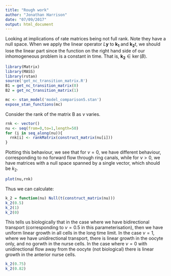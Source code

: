 ```yaml
---
title: "Rough work"
author: "Jonathan Harrison"
date: "07/09/2017"
output: html_document
---
```

Looking at implications of rate matrices being not full rank. 
Note they have a null space.
When we apply the linear operator $L\mathbf{y}$ to $\mathbf{k_1}$ and $\mathbf{k_2}t$, we should lose the linear part since the function on the right hand side of our inhomogeneous problem is a constant in time.
That is, $\mathbf{k_2} \in \ker(B)$.
```r
library(Matrix)
library(MASS)
library(rstan)
source('get_nc_transition_matrix.R')
B1 = get_nc_transition_matrix(0)
B2 = get_nc_transition_matrix(1)

mc <- stan_model('model_comparison5.stan')
expose_stan_functions(mc)
```

Consider the rank of the matrix B as $\nu$ varies.

```r
rnk <- vector()
nu <- seq(from=0,to=1,length=50)
for (i in seq_along(nu)){
  rnk[i] <- rankMatrix(construct_matrix(nu[i]))
}
```

Plotting this behaviour, we see that for $\nu=0$, we have different behaviour, corresponding to no forward flow through ring canals, while for $\nu>0$, we have matrices with a null space spanned by a single vector, which should be $k_2$. 

```r
plot(nu,rnk)
```

Thus we can calculate:
```r
k_2 = function(nu) Null(t(construct_matrix(nu)))
k_2(0.5)
k_2(1)
k_2(0)
```
This tells us biologically that in the case where we have bidirectional transport (corresponding to $\nu=0.5$ in this parameterisation), then we have uniform linear growth in all cells in the long time limit.
In the case $\nu = 1$, where we have unidirectional transport, there is linear growth in the oocyte only, and no gorwth in the nurse cells.
In the case where $\nu = 0$ with unidirectional flow away from the oocyte (not biological) there is linear growth in the anterior nurse cells.

```r
k_2(0.75)
k_2(0.82)
```